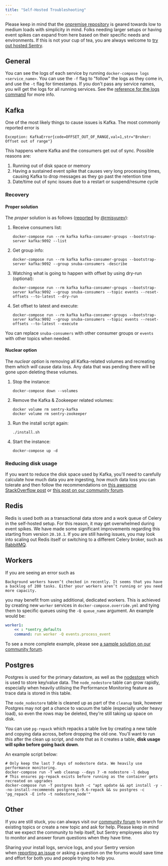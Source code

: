 ```yaml
---
title: "Self-Hosted Troubleshooting"
---
```


Please keep in mind that the [onpremise repository](https://github.com/getsentry/onpremise) is geared towards low to medium loads with simplicity in mind. Folks needing larger setups or having event spikes can expand from here based on their specific needs and environments. If this is not your cup of tea, you are always welcome to [try out hosted Sentry](https://sentry.io/signup/).

## General

You can see the logs of each service by running `docker-compose logs <service_name>`. You can use the `-f` flag to "follow" the logs as they come in, and use the `-t` flag for timestamps. If you don't pass any service names, you will get the logs for all running services. See the [reference for the logs command](https://docs.docker.com/compose/reference/logs/) for more info.

## Kafka

One of the most likely things to cause issues is Kafka. The most commonly reported error is

```log
Exception: KafkaError{code=OFFSET_OUT_OF_RANGE,val=1,str="Broker: Offset out of range"}
```

This happens where Kafka and the consumers get out of sync. Possible reasons are:

1. Running out of disk space or memory
2. Having a sustained event spike that causes very long processing times, causing Kafka to drop messages as they go past the retention time
3. Date/time out of sync issues due to a restart or suspend/resume cycle

### Recovery

#### Proper solution

The _proper_ solution is as follows ([reported](https://github.com/getsentry/onpremise/issues/478#issuecomment-666254392) by [@rmisyurev](https://github.com/rmisyurev)):

1. Receive consumers list:
   ```shell
   docker-compose run --rm kafka kafka-consumer-groups --bootstrap-server kafka:9092 --list
   ```
2. Get group info:
   ```shell
   docker-compose run --rm kafka kafka-consumer-groups --bootstrap-server kafka:9092 --group snuba-consumers -describe
   ```
3. Watching what is going to happen with offset by using dry-run (optional):
   ```shell
   docker-compose run --rm kafka kafka-consumer-groups --bootstrap-server kafka:9092 --group snuba-consumers --topic events --reset-offsets --to-latest --dry-run
   ```
4. Set offset to latest and execute:
   ```shell
   docker-compose run --rm kafka kafka-consumer-groups --bootstrap-server kafka:9092 --group snuba-consumers --topic events --reset-offsets --to-latest --execute
   ```

<Alert title="Tip" level="info">
You can replace <code>snuba-consumers</code> with other consumer groups or <code>events</code> with other topics when needed.
</Alert>

#### Nuclear option

The _nuclear option_ is removing all Kafka-related volumes and recreating them which _will_ cause data loss. Any data that was pending there will be gone upon deleting these volumes.

1. Stop the instance:
   ```shell
   docker-compose down --volumes
   ```
2. Remove the Kafka & Zookeeper related volumes:
   ```shell
   docker volume rm sentry-kafka
   docker volume rm sentry-zookeeper
   ```

 3. Run the install script again:
    ```shell
    ./install.sh
    ```
 4. Start the instance:
    ```shell
    docker-compose up -d
    ```
### Reducing disk usage

If you want to reduce the disk space used by Kafka, you'll need to carefully calculate how much data you are ingesting, how much data loss you can tolerate and then follow the recommendations on [this awesome StackOverflow post](https://stackoverflow.com/a/52970982/90297) or [this post on our community forum](https://forum.sentry.io/t/sentry-disk-cleanup-kafka/11337/2?u=byk).

## Redis

Redis is used both as a transactional data store and a work queue of Celery in the self-hosted setup. For this reason, it may get overwhelmed during event spikes. We have made some significant improvements regarding this starting from version `20.10.1`. If you are still having issues, you may look into scaling out Redis itself or switching to a different Celery broker, such as [RabbitMQ](https://www.rabbitmq.com/).

## Workers

If you are seeing an error such as

```
Background workers haven’t checked in recently. It seems that you have a backlog of 200 tasks. Either your workers aren’t running or you need more capacity.
```

you may benefit from using additional, dedicated workers. This is achieved by creating new `worker` services in `docker-compose.override.yml` and tying them to specific queues using the `-Q queue_name` argument. An example would be:

```yaml
worker1:
    << : *sentry_defaults
    command: run worker -Q events.process_event
```

To see a more complete example, please see [a sample solution on our community forum](https://forum.sentry.io/t/how-to-clear-backlog-and-monitor-it/10715/14?u=byk).

## Postgres

Postgres is used for the primary datastore, as well as the [nodestore](https://develop.sentry.dev/services/nodestore/) which is used to store key/value data. The `node_nodestore` table can grow rapidly, especially when heavily utilising the Performance Monitoring feature as trace data is stored in this table.

The `node_nodestore` table is cleaned up as part of the `cleanup` task, however Postgres may not get a chance to vacuum the table (especially under heavy load), so even the rows may be deleted, they're still taking up space on disk.

You can use `pg-repack` which repacks a table live by creating a new table and copying data across, before dropping the old one. You'll want to run this after the clean up script, and note that as it creates a table, **disk usage will spike before going back down**.

An example script below:

```shell
# Only keep the last 7 days of nodestore data. We heavily use performance monitoring.
docker-compose run -T web cleanup --days 7 -m nodestore -l debug
# This ensures pg-repack exists before running as the container gets recreated on upgrades
docker-compose run -T postgres bash -c "apt update && apt install -y --no-install-recommends postgresql-9.6-repack && su postgres -c 'pg_repack -E info -t nodestore_node'"
```

## Other

If you are still stuck, you can always visit our [community forum](https://forum.sentry.io/) to search for existing topics or create a new topic and ask for help. Please keep in mind that we expect the community to help itself, but Sentry employees also try to monitor and answer forum questions when they have time.

Sharing your install logs, service logs, and your Sentry version when [reporting an issue](https://github.com/getsentry/onpremise/issues/new/choose) or asking a question on the forums would save time and effort for both you and people trying to help you.
